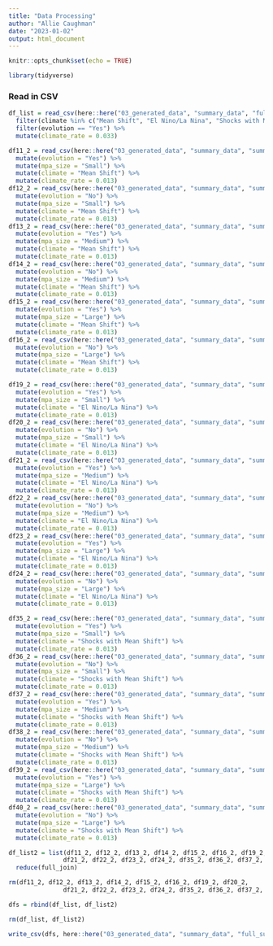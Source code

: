 ```yaml
---
title: "Data Processing"
author: "Allie Caughman"
date: "2023-01-02"
output: html_document
---
```


```r
knitr::opts_chunk$set(echo = TRUE)

library(tidyverse)
```

### Read in CSV

```r
df_list = read_csv(here::here("03_generated_data", "summary_data", "full_sum.csv")) %>%
  filter(climate %in% c("Mean Shift", "El Nino/La Nina", "Shocks with Mean Shift")) %>% 
  filter(evolution == "Yes") %>% 
  mutate(climate_rate = 0.033)
```

```r
df11_2 = read_csv(here::here("03_generated_data", "summary_data", "summary_m11_2.csv")) %>%
  mutate(evolution = "Yes") %>% 
  mutate(mpa_size = "Small") %>% 
  mutate(climate = "Mean Shift") %>% 
  mutate(climate_rate = 0.013)
df12_2 = read_csv(here::here("03_generated_data", "summary_data", "summary_m12_2.csv")) %>%
  mutate(evolution = "No") %>% 
  mutate(mpa_size = "Small") %>% 
  mutate(climate = "Mean Shift") %>% 
  mutate(climate_rate = 0.013)
df13_2 = read_csv(here::here("03_generated_data", "summary_data", "summary_m13_2.csv")) %>%
  mutate(evolution = "Yes") %>% 
  mutate(mpa_size = "Medium") %>% 
  mutate(climate = "Mean Shift") %>% 
  mutate(climate_rate = 0.013)
df14_2 = read_csv(here::here("03_generated_data", "summary_data", "summary_m14_2.csv")) %>%
  mutate(evolution = "No") %>% 
  mutate(mpa_size = "Medium") %>% 
  mutate(climate = "Mean Shift") %>% 
  mutate(climate_rate = 0.013)
df15_2 = read_csv(here::here("03_generated_data", "summary_data", "summary_m15_2.csv")) %>%
  mutate(evolution = "Yes") %>% 
  mutate(mpa_size = "Large") %>% 
  mutate(climate = "Mean Shift") %>% 
  mutate(climate_rate = 0.013)
df16_2 = read_csv(here::here("03_generated_data", "summary_data", "summary_m16_2.csv")) %>%
  mutate(evolution = "No") %>% 
  mutate(mpa_size = "Large") %>% 
  mutate(climate = "Mean Shift") %>% 
  mutate(climate_rate = 0.013)

df19_2 = read_csv(here::here("03_generated_data", "summary_data", "summary_m19_2.csv")) %>%
  mutate(evolution = "Yes") %>% 
  mutate(mpa_size = "Small") %>% 
  mutate(climate = "El Nino/La Nina") %>% 
  mutate(climate_rate = 0.013)
df20_2 = read_csv(here::here("03_generated_data", "summary_data", "summary_m20_2.csv")) %>%
  mutate(evolution = "No") %>% 
  mutate(mpa_size = "Small") %>% 
  mutate(climate = "El Nino/La Nina") %>% 
  mutate(climate_rate = 0.013)
df21_2 = read_csv(here::here("03_generated_data", "summary_data", "summary_m21_2.csv")) %>%
  mutate(evolution = "Yes") %>% 
  mutate(mpa_size = "Medium") %>% 
  mutate(climate = "El Nino/La Nina") %>% 
  mutate(climate_rate = 0.013)
df22_2 = read_csv(here::here("03_generated_data", "summary_data", "summary_m22_2.csv")) %>%
  mutate(evolution = "No") %>% 
  mutate(mpa_size = "Medium") %>% 
  mutate(climate = "El Nino/La Nina") %>% 
  mutate(climate_rate = 0.013)
df23_2 = read_csv(here::here("03_generated_data", "summary_data", "summary_m23_2.csv")) %>%
  mutate(evolution = "Yes") %>% 
  mutate(mpa_size = "Large") %>% 
  mutate(climate = "El Nino/La Nina") %>% 
  mutate(climate_rate = 0.013)
df24_2 = read_csv(here::here("03_generated_data", "summary_data", "summary_m24_2.csv")) %>%
  mutate(evolution = "No") %>% 
  mutate(mpa_size = "Large") %>% 
  mutate(climate = "El Nino/La Nina") %>% 
  mutate(climate_rate = 0.013)

df35_2 = read_csv(here::here("03_generated_data", "summary_data", "summary_m35_2.csv")) %>%
  mutate(evolution = "Yes") %>% 
  mutate(mpa_size = "Small") %>% 
  mutate(climate = "Shocks with Mean Shift") %>% 
  mutate(climate_rate = 0.013)
df36_2 = read_csv(here::here("03_generated_data", "summary_data", "summary_m36_2.csv")) %>%
  mutate(evolution = "No") %>% 
  mutate(mpa_size = "Small") %>% 
  mutate(climate = "Shocks with Mean Shift") %>% 
  mutate(climate_rate = 0.013)
df37_2 = read_csv(here::here("03_generated_data", "summary_data", "summary_m37_2.csv")) %>%
  mutate(evolution = "Yes") %>% 
  mutate(mpa_size = "Medium") %>% 
  mutate(climate = "Shocks with Mean Shift") %>% 
  mutate(climate_rate = 0.013)
df38_2 = read_csv(here::here("03_generated_data", "summary_data", "summary_m38_2.csv")) %>%
  mutate(evolution = "No") %>% 
  mutate(mpa_size = "Medium") %>% 
  mutate(climate = "Shocks with Mean Shift") %>% 
  mutate(climate_rate = 0.013)
df39_2 = read_csv(here::here("03_generated_data", "summary_data", "summary_m39_2.csv")) %>%
  mutate(evolution = "Yes") %>% 
  mutate(mpa_size = "Large") %>% 
  mutate(climate = "Shocks with Mean Shift") %>% 
  mutate(climate_rate = 0.013)
df40_2 = read_csv(here::here("03_generated_data", "summary_data", "summary_m40_2.csv")) %>%
  mutate(evolution = "No") %>% 
  mutate(mpa_size = "Large") %>% 
  mutate(climate = "Shocks with Mean Shift") %>% 
  mutate(climate_rate = 0.013)
```

```r
df_list2 = list(df11_2, df12_2, df13_2, df14_2, df15_2, df16_2, df19_2, df20_2, 
               df21_2, df22_2, df23_2, df24_2, df35_2, df36_2, df37_2, df38_2, df39_2, df40_2) %>% 
  reduce(full_join)

rm(df11_2, df12_2, df13_2, df14_2, df15_2, df16_2, df19_2, df20_2, 
               df21_2, df22_2, df23_2, df24_2, df35_2, df36_2, df37_2, df38_2, df39_2, df40_2)

dfs = rbind(df_list, df_list2)

rm(df_list, df_list2)

write_csv(dfs, here::here("03_generated_data", "summary_data", "full_sum_climate_rate.csv"))
```

